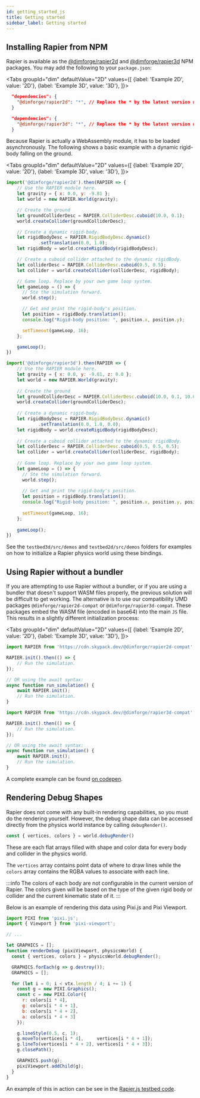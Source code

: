 ```yaml
---
id: getting_started_js
title: Getting started
sidebar_label: Getting started
---
```


## Installing Rapier from NPM
Rapier is available as the [@dimforge/rapier2d](https://www.npmjs.com/package/@dimforge/rapier2d) and
[@dimforge/rapier3d](https://www.npmjs.com/package/@dimforge/rapier3d) NPM packages. You may add the following to
your `package.json`:

<Tabs
  groupId="dim"
  defaultValue="2D"
  values={[
    {label: 'Example 2D', value: '2D'},
    {label: 'Example 3D', value: '3D'},
  ]}>
  <TabItem value="2D">

```json
  "dependencies": {
    "@dimforge/rapier2d": "*", // Replace the * by the latest version number.
  }
```

  </TabItem>
  <TabItem value="3D">

```json
  "dependencies": {
    "@dimforge/rapier3d": "*", // Replace the * by the latest version number.
  }
```

  </TabItem>
</Tabs>

Because Rapier is actually a WebAssembly module, it has to be loaded asynchronously. The following shows a basic
example with a dynamic rigid-body falling on the ground.

<Tabs
  groupId="dim"
  defaultValue="2D"
  values={[
    {label: 'Example 2D', value: '2D'},
    {label: 'Example 3D', value: '3D'},
  ]}>
  <TabItem value="2D">

```js
import('@dimforge/rapier2d').then(RAPIER => {
    // Use the RAPIER module here.
    let gravity = { x: 0.0, y: -9.81 };
    let world = new RAPIER.World(gravity);

    // Create the ground
    let groundColliderDesc = RAPIER.ColliderDesc.cuboid(10.0, 0.1);
    world.createCollider(groundColliderDesc);

    // Create a dynamic rigid-body.
    let rigidBodyDesc = RAPIER.RigidBodyDesc.dynamic()
            .setTranslation(0.0, 1.0);
    let rigidBody = world.createRigidBody(rigidBodyDesc);

    // Create a cuboid collider attached to the dynamic rigidBody.
    let colliderDesc = RAPIER.ColliderDesc.cuboid(0.5, 0.5);
    let collider = world.createCollider(colliderDesc, rigidBody);

    // Game loop. Replace by your own game loop system.
    let gameLoop = () => {
      // Ste the simulation forward.  
      world.step();

      // Get and print the rigid-body's position.
      let position = rigidBody.translation();
      console.log("Rigid-body position: ", position.x, position.y);

      setTimeout(gameLoop, 16);
    };

    gameLoop();
})
```

  </TabItem>
  <TabItem value="3D">

```js
import('@dimforge/rapier3d').then(RAPIER => {
    // Use the RAPIER module here.
    let gravity = { x: 0.0, y: -9.81, z: 0.0 };
    let world = new RAPIER.World(gravity);
  
    // Create the ground
    let groundColliderDesc = RAPIER.ColliderDesc.cuboid(10.0, 0.1, 10.0);
    world.createCollider(groundColliderDesc);
  
    // Create a dynamic rigid-body.
    let rigidBodyDesc = RAPIER.RigidBodyDesc.dynamic()
            .setTranslation(0.0, 1.0, 0.0);
    let rigidBody = world.createRigidBody(rigidBodyDesc);
  
    // Create a cuboid collider attached to the dynamic rigidBody.
    let colliderDesc = RAPIER.ColliderDesc.cuboid(0.5, 0.5, 0.5);
    let collider = world.createCollider(colliderDesc, rigidBody);
  
    // Game loop. Replace by your own game loop system.
    let gameLoop = () => {
      // Ste the simulation forward.  
      world.step();
  
      // Get and print the rigid-body's position.
      let position = rigidBody.translation();
      console.log("Rigid-body position: ", position.x, position.y, position.z);
  
      setTimeout(gameLoop, 16);
    };
  
    gameLoop();
})
```

  </TabItem>
</Tabs>

See the `testbed3d/src/demos` and `testbed2d/src/demos` folders for examples on how to initialize a Rapier physics
world using these bindings.

## Using Rapier without a bundler

If you are attempting to use Rapier without a bundler, or if you are using a bundler that doesn't support WASM
files properly, the previous solution will be difficult to get working. The alternative is to use our compatibility
UMD packages `@dimforge/rapier2d-compat` or `@dimforge/rapier3d-compat`. These packages embed the WASM file (encoded
in base64) into the main `JS` file. This results in a slightly different initialization process:

<Tabs
  groupId="dim"
  defaultValue="2D"
  values={[
    {label: 'Example 2D', value: '2D'},
    {label: 'Example 3D', value: '3D'},
  ]}>
  <TabItem value="2D">

```js
import RAPIER from 'https://cdn.skypack.dev/@dimforge/rapier2d-compat';

RAPIER.init().then(() => {
    // Run the simulation.
});

// OR using the await syntax:
async function run_simulation() {
    await RAPIER.init();
    // Run the simulation.
}
```

  </TabItem>
  <TabItem value="3D">

```js
import RAPIER from 'https://cdn.skypack.dev/@dimforge/rapier3d-compat';

RAPIER.init().then(() => {
    // Run the simulation.
});

// OR using the await syntax:
async function run_simulation() {
    await RAPIER.init();
    // Run the simulation.
}
```

  </TabItem>
</Tabs>

A complete example can be found [on codepen](https://codepen.io/sebcrozet/pen/poRQoKK).

## Rendering Debug Shapes

Rapier does not come with any built-in rendering capabilities, so you must do the rendering yourself. However, the debug shape data
can be accessed directly from the physics world instance by calling `debugRender()`.

```js
const { vertices, colors } = world.debugRender()
```

These are each flat arrays filled with shape and color data for every body and collider in the physics world.

The `vertices` array contains point data of where to draw lines while the `colors` array contains the RGBA values to associate
with each line.

:::info
The colors of each body are not configurable in the current version of Rapier. The colors given will
be based on the type of the given rigid body or collider and the current kinematic state of it.
:::

Below is an example of rendering this data using Pixi.js and Pixi Viewport.

```js
import PIXI from 'pixi.js';
import { Viewport } from 'pixi-viewport';

// ...

let GRAPHICS = [];
function renderDebug (pixiViewport, physicsWorld) {
  const { vertices, colors } = physicsWorld.debugRender();

  GRAPHICS.forEach(g => g.destroy());
  GRAPHICS = [];

  for (let i = 0; i < vtx.length / 4; i += 1) {
    const g = new PIXI.Graphics();
    const c = new PIXI.Color({
      r: colors[i * 4],
      g: colors[i * 4 + 1],
      b: colors[i * 4 + 2],
      a: colors[i * 4 + 3]
    });

    g.lineStyle(0.5, c, 1);
    g.moveTo(vertices[i * 4],     vertices[i * 4 + 1]);
    g.lineTo(vertices[i * 4 + 2], vertices[i * 4 + 3]);
    g.closePath();

    GRAPHICS.push(g);
    pixiViewport.addChild(g);
  }
}
```

An example of this in action can be see in the [Rapier.js testbed code](https://github.com/dimforge/rapier.js/blob/master/testbed2d/src/Graphics.ts).